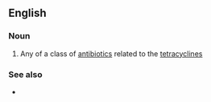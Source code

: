 ==English==

===Noun===
{{wikipedia}}
{{en-noun}}

# {{lb|en|medicine}} Any of a class of [[antibiotic]]s related to the [[tetracycline]]s

===See also===
* {{l|en|tigecycline}}